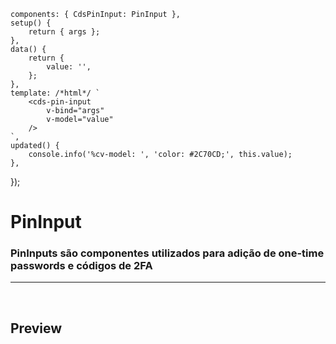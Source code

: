 
<Meta of={PinInputStories} />

	components: { CdsPinInput: PinInput },
	setup() {
		return { args };
	},
	data() {
		return {
			value: '',
		};
	},
	template: /*html*/ `
		<cds-pin-input
			v-bind="args"
			v-model="value"
		/>
	`,
	updated() {
		console.info('%cv-model: ', 'color: #2C70CD;', this.value);
	},
});

# PinInput

### PinInputs são componentes utilizados para adição de one-time passwords e códigos de 2FA

***

<br />

## Preview

<Canvas>
  <Story of={PinInputStories.PinInput} />
</Canvas>

<Controls />
